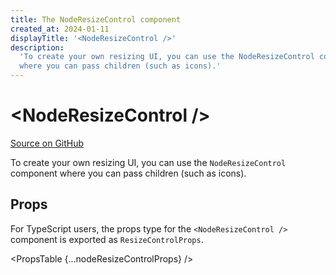 ```yaml
---
title: The NodeResizeControl component
created_at: 2024-01-11
displayTitle: '<NodeResizeControl />'
description:
  'To create your own resizing UI, you can use the NodeResizeControl component
  where you can pass children (such as icons).'
---
```



# &lt;NodeResizeControl />

[Source on GitHub](https://github.com/xyflow/xyflow/blob/v11/packages/node-resizer/src/ResizeControl.tsx/#L27)

To create your own resizing UI, you can use the `NodeResizeControl` component where you can pass children (such as icons).

## Props

For TypeScript users, the props type for the `<NodeResizeControl />` component is exported
as `ResizeControlProps`.

<PropsTable {...nodeResizeControlProps} />
